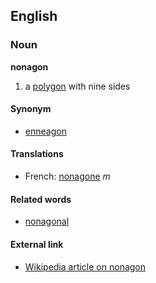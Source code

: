 ==English==
===Noun===
'''nonagon'''

#a [[polygon]] with nine sides 

====Synonym====
*[[enneagon]]

====Translations====
*French: [[nonagone]] ''m''

====Related words====
*[[nonagonal]]

====External link====
*[[en:nonagon|Wikipedia article on nonagon]]